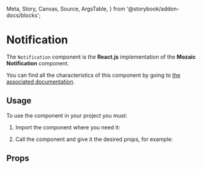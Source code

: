   Meta,
  Story,
  Canvas,
  Source,
  ArgsTable,
} from '@storybook/addon-docs/blocks';

<Meta title="Notification" component={Notification} />

# Notification

The `Notification` component is the **React.js** implementation of the **Mozaic Notification** component.

You can find all the characteristics of this component by going to [the associated documentation](https://mozaic.adeo.cloud/Components/Notification/).

## Usage

To use the component in your project you must:

1. Import the component where you need it:

<Source
  language="javascript"
  code="import { Notification } from 'mozaic-react';"
/>

2. Call the component and give it the desired props, for example:

<Canvas withSource="open">
  <Story id="notification--notification-story" />
</Canvas>


## Props

<ArgsTable of={Notification} />
